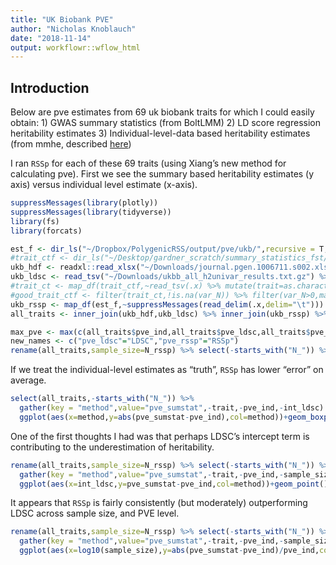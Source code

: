 ```yaml
---
title: "UK Biobank PVE"
author: "Nicholas Knoblauch"
date: "2018-11-14"
output: workflowr::wflow_html
---
```


## Introduction

Below are pve estimates from 69 uk biobank traits for which I could easily obtain:
1) GWAS summary statistics (from BoltLMM) 
2) LD score regression heritability estimates 
3) Individual-level-data based heritability estimates (from mmhe, described [here](https://journals.plos.org/plosgenetics/article?id=10.1371/journal.pgen.1006711#sec004)) 

I ran `RSSp` for each of these 69 traits (using Xiang's new method for calculating pve).  First we see the summary based heritability estimates (y axis) versus individual level estimate (x-axis). 

```r
suppressMessages(library(plotly))
suppressMessages(library(tidyverse))
library(fs)
library(forcats)

est_f <- dir_ls("~/Dropbox/PolygenicRSS/output/pve/ukb/",recursive = T,type = "file")
#trait_ctf <- dir_ls("~/Desktop/gardner_scratch/summary_statistics_fst/",glob="*sc.txt")
ukb_hdf <- readxl::read_xlsx("~/Downloads/journal.pgen.1006711.s002.xlsx") %>% select(trait=`Field ID`,pve_ind=h2,N_ind=N)
ukb_ldsc <- read_tsv("~/Downloads/ukbb_all_h2univar_results.txt.gz") %>% select(trait=phenotype,pve_ldsc=h2_observed,N_ldsc=N,int_ldsc=intercept)
#trait_ct <- map_df(trait_ctf,~read_tsv(.x) %>% mutate(trait=as.character(trait)))
#good_trait_ctf <- filter(trait_ct,!is.na(var_N)) %>% filter(var_N>0,max_N<490000)
ukb_rssp <- map_df(est_f,~suppressMessages(read_delim(.x,delim="\t"))) %>% select(trait,pve_rssp=pve,N_rssp=median_N) %>% mutate(trait=as.character(trait))
all_traits <- inner_join(ukb_hdf,ukb_ldsc) %>% inner_join(ukb_rssp) %>% distinct(trait,.keep_all=T)
```




```r
max_pve <- max(c(all_traits$pve_ind,all_traits$pve_ldsc,all_traits$pve_rssp))
new_names <- c("pve_ldsc"="LDSC","pve_rssp"="RSSp")
rename(all_traits,sample_size=N_rssp) %>% select(-starts_with("N_")) %>% gather(key = "method",value="pve_sumstat",-trait,-pve_ind,-int_ldsc,-sample_size) %>% mutate(method=new_names[method]) %>%  ggplot(aes(x=pve_ind,y=pve_sumstat,col=method))+geom_point()+geom_abline(slope=1,intercept=0)+scale_x_continuous("Individual-Level-Data PVE (mmhe)",limits=c(0,max_pve))+scale_y_continuous("Summary statistic PVE",limits=c(0,max_pve))+geom_smooth(method="lm",formula = y~x+0)+ggtitle("RSSp vs LDSC on UK biobank traits")
```

If we treat the individual-level estimates as "truth", `RSSp` has lower "error" on average.
```r
select(all_traits,-starts_with("N_")) %>%
  gather(key = "method",value="pve_sumstat",-trait,-pve_ind,-int_ldsc) %>%mutate(method=new_names[method]) %>% 
  ggplot(aes(x=method,y=abs(pve_sumstat-pve_ind),col=method))+geom_boxplot()+ggtitle("RSSp PVE estimates are closer to individual-level-data based estimates")
```

One of the first thoughts I had was that perhaps LDSC's intercept term is contributing to the underestimation of heritability. 
```r
rename(all_traits,sample_size=N_rssp) %>% select(-starts_with("N_")) %>%
  gather(key = "method",value="pve_sumstat",-trait,-pve_ind,-sample_size,-int_ldsc)%>%mutate(method=new_names[method]) %>% mutate(pve_level=cut_number(pve_ind,3)) %>% 
  ggplot(aes(x=int_ldsc,y=pve_sumstat-pve_ind,col=method))+geom_point()+xlab("LD score regression Intercept ")+geom_smooth(method="lm")+ggtitle("LDSC's Intercept term isn't helping LDSC")
```


It appears that `RSSp` is fairly consistently (but moderately) outperforming LDSC across sample size, and PVE level.


```r
rename(all_traits,sample_size=N_rssp) %>% select(-starts_with("N_")) %>%
  gather(key = "method",value="pve_sumstat",-trait,-pve_ind,-sample_size,-int_ldsc)%>%mutate(method=new_names[method]) %>% mutate(pve_level=cut_number(pve_ind,3)) %>% 
  ggplot(aes(x=log10(sample_size),y=abs(pve_sumstat-pve_ind)/pve_ind,col=method))+geom_point()+ggtitle("Relative Error as a function of sample size","Stratified by Individual level PVE")+geom_smooth(method="lm")+xlab("sample size (log10)")+facet_wrap(~pve_level,labeller = label_both)+ylab("Relative RMSE")
```





<!-- ```{r} -->
<!-- good_quhf <- fs::dir_ls("~/Desktop/gardner_scratch/quh/",glob = glue::glue("*AF0SNP0N0_ukb0{good_trait}_EUR_T_EUR_gwas_T_0.h5")) -->
<!-- good_quh_df <- map_df(good_quhf,~EigenH5::read_df_h5(.x,"quh_df")) -->
<!-- ``` -->

<!-- ```{r} -->
<!-- bad_quhf <- fs::dir_ls("~/Desktop/gardner_scratch/quh/",glob = glue::glue("*AF0SNP0N0_ukb0{bad_trait}_EUR_T_EUR_gwas_T_0.h5")) -->
<!-- bad_quh_df <- map_df(bad_quhf,~EigenH5::read_df_h5(.x,"quh_df")) -->
<!-- ``` -->



<!-- ```{r} -->

<!-- library(RSSp) -->
<!-- good_quh_df <- filter(quh_df,!is.na(quh)) -->
<!-- rss_res <- RSSp:::RSSp_estimate(quh = good_quh_df$quh,D = good_quh_df$D,p_n = nrow(quh_df)/51453) -->

<!-- sum_quh_df <- group_by(quh_df,ntile(D^2,1000)) %>% summarise(md2=mean(D^2),mean_quh=mean(quh),mquhsq=mean(quh^2-D)) -->

<!-- ggplot(sum_quh_df,aes(x=md2,y=mquhsq))+geom_point() -->
<!-- ``` -->



<!-- ```{r} -->

<!-- trait_ls <- function(dir="~/Dropbox/PolygenicRSS/output/pve/"){ -->
<!--   est_f <- dir_ls(dir,recursive = T,type = "file") -->

<!-- } -->
<!-- ``` -->


<!-- ```{r} -->

<!-- quh_f <- function(consortia="angst",trait="anx",quh_d= "~/Dropbox/scratch/polyg_scratch/quh/"){ -->
<!--   fs::path_expand(glue("{quh_d}","gwas_chr{1:22}AF0SNP0N0_{consortia}0{trait}_EUR_T_EUR_gwas_T_0.h5")) -->
<!-- } -->

<!-- quhf <- quh_f() -->
<!-- read_quh_df <- function(quhf){ -->
<!--   map_df(quhf,read_df_h5,datapath="quh_df") -->

<!-- } -->

<!-- quh_df <- read_quh_df(quhf) -->
<!-- library(fs) -->
<!-- library(forcats) -->
<!-- library(ggplot2) -->
<!-- library(EigenH5) -->

<!-- rssr <- RSSp:::RSSp_estimate(mutate(quh_df,fgeneid=1),p_n=nrow(quh_df)/2000L) -->
<!-- slm <- lm(I(quh^2)~I(D^2)+offset(D)+0,data=quh_df) -->
<!-- quh_f <- dir_ls(quh_d,recursive = F,type = "file") -->
<!-- tquh <- read_df_h5(quh_f[1],"quh_df") -->
<!-- ggplot(tquh,aes(x=quh^2,y=D))+geom_point() -->
<!-- ``` -->

